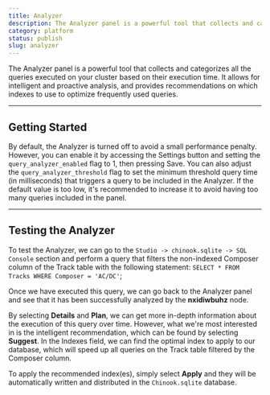 ```yaml
---
title: Analyzer
description: The Analyzer panel is a powerful tool that collects and categorizes all the queries executed on your cluster based on their execution time.
category: platform
status: publish
slug: analyzer
---
```



The Analyzer panel is a powerful tool that collects and categorizes all the queries executed on your cluster based on their execution time. It allows for intelligent and proactive analysis, and provides recommendations on which indexes to use to optimize frequently used queries.

---

## Getting Started

By default, the Analyzer is turned off to avoid a small performance penalty. However, you can enable it by accessing the Settings button and setting the `query_analyzer_enabled` flag to 1, then pressing Save. You can also adjust the `query_analyzer_threshold` flag to set the minimum threshold query time (in milliseconds) that triggers a query to be included in the Analyzer. If the default value is too low, it's recommended to increase it to avoid having too many queries included in the panel.
<VideoPlayer src={enableAnalyzer} />


----
## Testing the Analyzer
To test the Analyzer, we can go to the `Studio -> chinook.sqlite -> SQL Console` section and perform a query that filters the non-indexed Composer column of the Track table with the following statement: `SELECT * FROM Tracks WHERE Composer = 'AC/DC'`;
<VideoPlayer src={applyAnalyzer} />



Once we have executed this query, we can go back to the Analyzer panel and see that it has been successfully analyzed by the **nxidiwbuhz** node. 


By selecting **Details** and **Plan**, we can get more in-depth information about the execution of this query over time. However, what we're most interested in is the intelligent recommendation, which can be found by selecting **Suggest**. In the Indexes field, we can find the optimal index to apply to our database, which will speed up all queries on the Track table filtered by the Composer column.


To apply the recommended index(es), simply select **Apply** and they will be automatically written and distributed in the `Chinook.sqlite` database.
